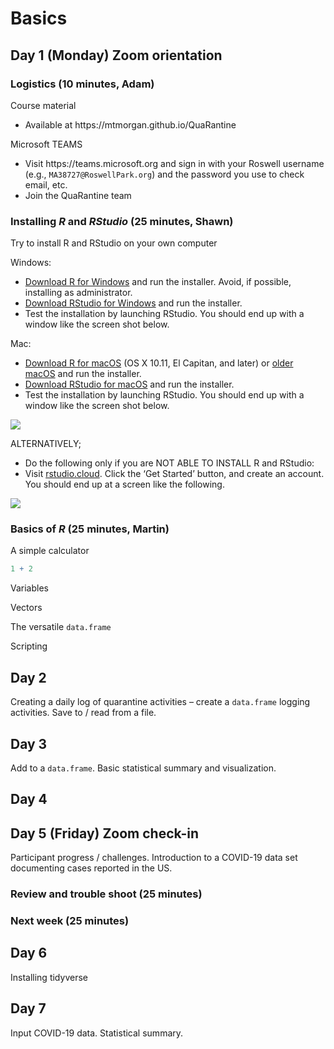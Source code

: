 # Basics {#one}

## Day 1 (Monday) Zoom orientation

### Logistics (10 minutes, Adam)

Course material

- Available at https://mtmorgan.github.io/QuaRantine

Microsoft TEAMS

- Visit https://teams.microsoft.org and sign in with your Roswell username (e.g., `MA38727@RoswellPark.org`) and the password you use to check email, etc.
- Join the QuaRantine team

### Installing _R_ and _RStudio_ (25 minutes, Shawn)

Try to install R and RStudio on your own computer

Windows:

- [Download R for Windows][] and run the installer. Avoid, if possible, installing as administrator.
- [Download RStudio for Windows][] and run the installer.
- Test the installation by launching RStudio. You should end up with a window like the screen shot below.

[Download R for Windows]: https://cran.rstudio.com/bin/windows/base/R-3.6.3-win.exe
[Download Rstudio for Windows]: https://download1.rstudio.org/desktop/windows/RStudio-1.2.5033.exe

Mac:

- [Download R for macOS][] (OS X 10.11, El Capitan, and later) or [older macOS][] and run the installer.
- [Download RStudio for macOS][] and run the installer.
- Test the installation by launching RStudio. You should end up with a window like the screen shot below.

[Download R for macOS]: https://cran.rstudio.com/bin/macosx/R-3.6.3.pkg
[older macOS]: https://cran.rstudio.com/bin/macosx/R-3.6.3.nn.pkg
[Download Rstudio for macOS]: https://download1.rstudio.org/desktop/macos/RStudio-1.2.5033.dmg 

<img src="images/RStudio-screenshot.png">

ALTERNATIVELY;

- Do the following only if you are NOT ABLE TO INSTALL R and RStudio:
- Visit [rstudio.cloud][]. Click the 'Get Started' button, and create an account. You should end up at a screen like the following.

<img src="images/RStudio-cloud-screenshot.png">

[rstudio.cloud]: https://rstudio.cloud/

### Basics of _R_ (25 minutes, Martin)

A simple calculator

```r
1 + 2
```

Variables

Vectors

The versatile `data.frame`

Scripting


## Day 2

Creating a daily log of quarantine activities -- create a `data.frame` logging activities. Save to / read from a file.

## Day 3

Add to a `data.frame`. Basic statistical summary and visualization.

## Day 4

## Day 5 (Friday) Zoom check-in

Participant progress / challenges. Introduction to a COVID-19 data set documenting cases reported in the US.

### Review and trouble shoot (25 minutes)

### Next week (25 minutes)

## Day 6

Installing tidyverse

## Day 7

Input COVID-19 data. Statistical summary.
